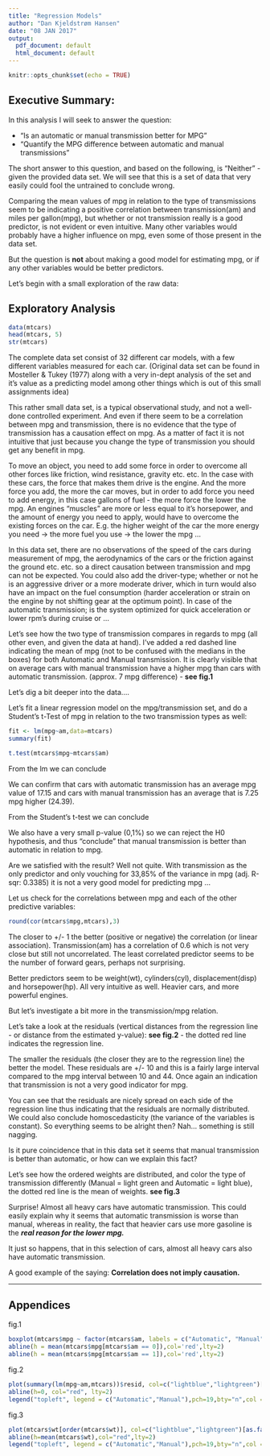 ```yaml
---
title: "Regression Models"
author: "Dan Kjeldstrøm Hansen"
date: "08 JAN 2017"
output:
  pdf_document: default
  html_document: default
---
```


```r
knitr::opts_chunk$set(echo = TRUE)
```

## Executive Summary:
In this analysis I will seek to answer the question:

* “Is an automatic or manual transmission better for MPG”
* "Quantify the MPG difference between automatic and manual transmissions" 

The short answer to this question, and based on the following, is "Neither" - given the provided data set. We will see that this is a set of data that very easily could fool the untrained to conclude wrong.

Comparing the mean values of mpg in relation to the type of transmissions seem to be indicating a positive correlation between transmission(am) and miles per gallon(mpg), but whether or not transmission really is a good predictor, is not evident or even intuitive. Many other variables would probably have a higher influence on mpg, even some of those present in the data set.

But the question is **not** about making a good model for estimating mpg, or if any other variables would be better predictors.

Let's begin with a small exploration of the raw data:

## Exploratory Analysis

```r
data(mtcars)
head(mtcars, 5)
str(mtcars)
```
The complete data set consist of 32 different car models, with a few different variables measured for each car. (Original data set can be found in Mosteller & Tukey (1977) along with a very in-dept analysis of the set and it's value as a predicting model among other things which is out of this small assignments idea)

This rather small data set, is a typical observational study, and not a well-done controlled experiment. And even if there seem to be a correlation between mpg and transmission, there is no evidence that the type of transmission has a causation effect on mpg. As a matter of fact it is not intuitive that just because you change the type of transmission you should get any benefit in mpg. 

To move an object, you need to add some force in order to overcome all other forces like friction, wind resistance, gravity etc. etc. In the case with these cars, the force that makes them drive is the engine. And the more force you add, the more the car moves, but in order to add force you need to add energy, in this case gallons of fuel - the more force the lower the mpg. An engines "muscles" are more or less equal to it's horsepower, and the amount of energy you need to apply, would have to overcome the existing forces on the car. E.g. the higher weight of the car the more energy you need -> the more fuel you use -> the lower the mpg ...

In this data set, there are no observations of the speed of the cars during measurement of mpg, the aerodynamics of the cars or the friction against the ground etc. etc. so a direct causation between transmission and mpg can not be expected. You could also add the driver-type; whether or not he is an aggressive driver or a more moderate driver, which in turn would also have an impact on the fuel consumption (harder acceleration or strain on the engine by not shifting gear at the optimum point). In case of the automatic transmission; is the system optimized for quick acceleration or lower rpm's during cruise or ...

Let's see how the two type of transmission compares in regards to mpg (all other even, and given the data at hand). I've added a red dashed line indicating the mean of mpg (not to be confused with the medians in the boxes) for both Automatic and Manual transmission. It is clearly visible that on average cars with manual transmission have a higher mpg than cars with automatic transmission. (approx. 7 mpg difference) - **see fig.1**

Let's dig a bit deeper into the data....

Let's fit a linear regression model on the mpg/transmission set, and do a Student's t-Test of mpg in relation to the two transmission types as well:
```r
fit <- lm(mpg~am,data=mtcars)
summary(fit)
```
```r
t.test(mtcars$mpg~mtcars$am)
```
From the lm we can conclude

We can confirm that cars with automatic transmission has an average mpg value of 17.15 and cars with manual transmission has an average that is 7.25 mpg higher (24.39). 

From the Student's t-test we can conclude

We also have a very small p-value (0,1%) so we can reject the H0 hypothesis, and thus "conclude" that manual transmission is better than automatic in relation to mpg.

Are we satisfied with the result? Well not quite. With transmission as the only predictor and only vouching for 33,85% of the variance in mpg (adj. R-sqr: 0.3385) it is not a very good model for predicting mpg ... 

Let us check for the correlations between mpg and each of the other predictive variables:
```r
round(cor(mtcars$mpg,mtcars),3)
```
The closer to +/- 1 the better (positive or negative) the correlation (or linear association). Transmission(am) has a correlation of 0.6 which is not very close but still not uncorrelated. The least correlated predictor seems to be the number of forward gears, perhaps not surprising. 

Better predictors seem to be weight(wt), cylinders(cyl), displacement(disp) and horsepower(hp). All very intuitive as well. Heavier cars, and more powerful engines.

But let's investigate a bit more in the transmission/mpg relation.

Let's take a look at the residuals (vertical distances from the regression line - or distance from the estimated y-value): **see fig.2** - the dotted red line indicates the regression line.

The smaller the residuals (the closer they are to the regression line) the better the model. These residuals are +/- 10 and this is a fairly large interval compared to the mpg interval between 10 and 44. Once again an indication that transmission is not a very good indicator for mpg.

You can see that the residuals are nicely spread on each side of the regression line thus indicating that the residuals are normally distributed. We could also conclude homoscedasticity (the variance of the variables is constant). So everything seems to be alright then? Nah... something is still nagging.

Is it pure coincidence that in this data set it seems that manual transmission is better than automatic, or how can we explain this fact?

Let's see how the ordered weights are distributed, and color the type of transmission differently (Manual = light green and Automatic = light blue), the dotted red line is the mean of weights. **see fig.3**

Surprise! Almost all heavy cars have automatic transmission. This could easily explain why it seems that automatic transmission is worse than manual, whereas in reality, the fact that heavier cars use more gasoline is the ***real reason for the lower mpg.*** 

It just so happens, that in this selection of cars, almost all heavy cars also have automatic transmission. 

A good example of the saying: **Correlation does not imply causation.**


***

## Appendices

fig.1
```r
boxplot(mtcars$mpg ~ factor(mtcars$am, labels = c("Automatic", "Manual")),col=c('lightgreen','lightblue'),xlab='transmission', ylab='mpg')
abline(h = mean(mtcars$mpg[mtcars$am == 0]),col='red',lty=2)
abline(h = mean(mtcars$mpg[mtcars$am == 1]),col='red',lty=2)
```


fig.2
```r
plot(summary(lm(mpg~am,mtcars))$resid, col=c("lightblue","lightgreen")[as.factor(mtcars$am)],pch=19,xlab="car#", ylab = "residuals",main = "Residuals for mpg by am per car")
abline(h=0, col="red", lty=2)
legend("topleft", legend = c("Automatic","Manual"),pch=19,bty="n",col = c("lightblue","lightgreen"),cex = 0.75)
```


fig.3
```r
plot(mtcars$wt[order(mtcars$wt)], col=c("lightblue","lightgreen")[as.factor(mtcars$am[order(mtcars$wt)])],pch=19,xlab = "cars", ylab = "weight",main = "Ordered Weight / car")
abline(h=mean(mtcars$wt),col="red",lty=2)
legend("topleft", legend = c("Automatic","Manual"),pch=19,bty="n",col = c("lightblue","lightgreen"),cex = 0.75)
```

